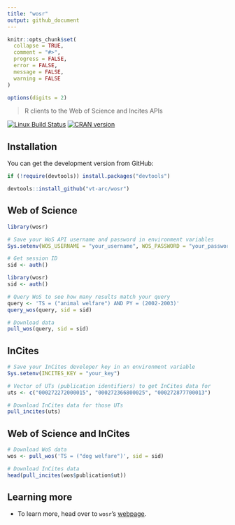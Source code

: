 ```yaml
---
title: "wosr"
output: github_document
---
```


```r
knitr::opts_chunk$set(
  collapse = TRUE,
  comment = "#>",
  progress = FALSE,
  error = FALSE, 
  message = FALSE,
  warning = FALSE
)

options(digits = 2)
```

> R clients to the Web of Science and Incites APIs

[![Linux Build Status](https://travis-ci.org/vt-arc/wosr.svg?branch=master)](https://travis-ci.org/vt-arc/wosr) 
[![CRAN version](http://www.r-pkg.org/badges/version/wosr)](https://cran.r-project.org/package=wosr)

## Installation

You can get the development version from GitHub:

```r
if (!require(devtools)) install.packages("devtools")

devtools::install_github("vt-arc/wosr")
```

## Web of Science

```r
library(wosr)

# Save your WoS API username and password in environment variables
Sys.setenv(WOS_USERNAME = "your_username", WOS_PASSWORD = "your_password")

# Get session ID
sid <- auth()
```

```r
library(wosr)
sid <- auth()
```

```r
# Query WoS to see how many results match your query
query <- 'TS = ("animal welfare") AND PY = (2002-2003)'
query_wos(query, sid = sid)
```

```r
# Download data
pull_wos(query, sid = sid)
```

## InCites

```r
# Save your InCites developer key in an environment variable
Sys.setenv(INCITES_KEY = "your_key")
```

```r
# Vector of UTs (publication identifiers) to get InCites data for
uts <- c("000272272000015", "000272366800025", "000272877700013")

# Download InCites data for those UTs
pull_incites(uts)
```

## Web of Science and InCites

```r
# Download WoS data
wos <- pull_wos('TS = ("dog welfare")', sid = sid)

# Download InCites data
head(pull_incites(wos$publication$ut))
```

## Learning more

* To learn more, head over to `wosr`'s [webpage](https://vt-arc.github.io/wosr/index.html). 
